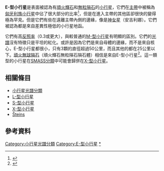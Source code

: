 '''E-型小行星'''是表面被認為有[[頑火輝石|頑火輝石]]和[[無粒隕石|無粒隕石]]的[[小行星|小行星]]，它們在[[小行星帶|主帶]]中被稱為[[匈牙利族小行星|匈牙利族小行星]]中佔了很大部分的比率<ref name="isbn0-521-58751-4">{{cite book |author=McSween, Harry Y. |authorlink= |editor= |others= |title=Meteorites and their parent planets |edition= |language= |publisher=Cambridge University Press |location=Cambridge, UK |year=1999 |origyear= |pages= 168|quote= |isbn=0-521-58751-4 |oclc= |doi= |url=http://books.google.com/books?id=BtNJoP5HlU8C&pg=PA168&dq=%22E-type+asteroid%22+%22Hungaria+asteroids%22&sig=ACfU3U2ixJC_ZfTRpQJuBOJb_M1XEZZ0QA |accessdate=}}</ref>，但是在進入主帶的其他區卻很快的變得極為罕見。但是它們有些在遠離主帶內側的邊緣，像是[[小行星64|神女星]]（安吉利娜）。它們被認為都是來自差異性極低的小行星地函。

它們有高[[反照率|反照率]]（0.3或更大），與較普通的[[M-型小行星|M-型小行星]]有明顯的區別。它們的[[電磁頻譜|光譜]]沒有特徵只是平坦的紅化。或許是因為它們是來自母體的邊緣，而不是來自核心，E-型小行星都很小，只有3顆的直徑超過50公里，而且其他的都在25公里以下。[[頑火無球隕石|頑火無球隕石]]（頑火輝石無粒隕石隕石體）相信是來自E-型小行星<ref>{{cite journal |last=Zellner |first=B. |coauthors=et al. |year=1977 |title=The E asteroids and the origin of enstatite achondrites |journal=Geochim. Cosmochim. Acta |volume=41 |pages=1759-67}}</ref>。這一類型的小行星在[[小行星光譜分類#SMASS分類法|SMASS分類]]中可能會歸併在[[X-型小行星|X-型小行星]]。

== 相關條目 ==
*[[小行星光譜分類|小行星光譜分類]]
*[[L-型小行星|L-型小行星]]
*[[S-型小行星|S-型小行星]]
*[[X-型小行星|X-型小行星]]
*[[小行星2867|Šteins]]

== 參考資料 ==
{{reflist}}

{{小行星}}
{{小天體}}

[[Category:小行星光譜分類|Category:小行星光譜分類]]
[[Category:E-型小行星|Category:E-型小行星]]
[[Category:X-型小行星|*]]

{{asteroid-stub}}